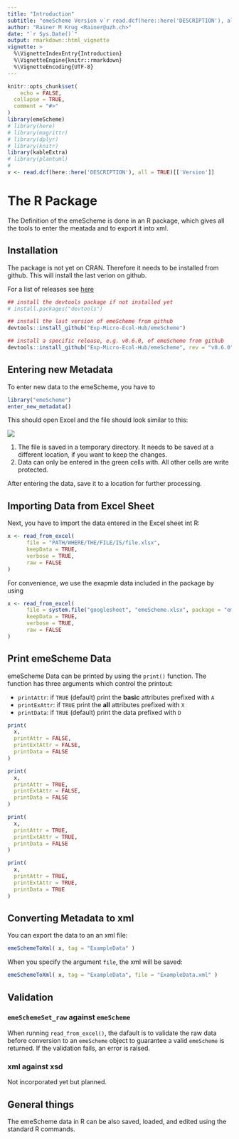 ```yaml
---
title: "Introduction"
subtitle: "emeScheme Version v`r read.dcf(here::here('DESCRIPTION'), all = TRUE)[['Version']]`"
author: "Rainer M Krug <Rainer@uzh.ch>"
date: "`r Sys.Date()`"
output: rmarkdown::html_vignette
vignette: >
  %\VignetteIndexEntry{Introduction}
  %\VignetteEngine{knitr::rmarkdown}
  %\VignetteEncoding{UTF-8}
---
```


```r
knitr::opts_chunk$set(
	echo = FALSE,
  collapse = TRUE,
  comment = "#>"
)
library(emeScheme)
# library(here)
# library(magrittr)
# library(dplyr)
# library(knitr)
library(kableExtra)
# library(plantuml)
#
v <- read.dcf(here::here('DESCRIPTION'), all = TRUE)[['Version']]
```

# The R Package

The Definition of the emeScheme is done in an R package, which gives all the tools to enter the meatada and to export it into xml.

## Installation

The package is not yet on CRAN. Therefore it needs to be installed from github. This will install the last verion on github. 

For a list of releases see [here](https://github.com/Exp-Micro-Ecol-Hub/emeScheme/releases)

```r
## install the devtools package if not installed yet
# install.packages("devtools")

## install the last version of emeScheme from github
devtools::install_github("Exp-Micro-Ecol-Hub/emeScheme")

## install a specific release, e.g. v0.6.0, of emeScheme from github
devtools::install_github("Exp-Micro-Ecol-Hub/emeScheme", rev = "v0.6.0")
```


## Entering new Metadata

To enter new data to the emeScheme, you have to

```r
library("emeScheme")
enter_new_metadata()
```

This should open Excel and the file should look similar to this:

![](./figs/enter_new_data.png)

1) The file is saved in a temporary directory. It needs to be saved at a different location, if you want to keep the changes. 
2) Data can only be entered in the green cells with. All other cells are write protected.

After entering the data, save it to a location for further processing.

## Importing Data from Excel Sheet

Next, you have to import the data entered in the Excel sheet int R:

```r
x <- read_from_excel(
      file = "PATH/WHERE/THE/FILE/IS/file.xlsx",
      keepData = TRUE,
      verbose = TRUE,
      raw = FALSE 
)
```

For convenience, we use the exapmle data included in the package by using

```r
x <- read_from_excel(
      file = system.file("googlesheet", "emeScheme.xlsx", package = "emeScheme"),
      keepData = TRUE,
      verbose = TRUE,
      raw = FALSE 
)
```

## Print emeScheme Data

emeScheme Data can be printed by using the `print()` function. The function has three arguments which control the printout:

* `printAttr`: if `TRUE` (default) print the **basic** attributes prefixed with `A   `
* `printExAttr`: if `TRUE` print the **all** attributes prefixed with `X   `
* `printData`: if `TRUE` (default) print the data prefixed with `D   `

```r
print(
  x,
  printAttr = FALSE,
  printExtAttr = FALSE,
  printData = FALSE
)
```

```r
print(
  x,
  printAttr = TRUE,
  printExtAttr = FALSE,
  printData = FALSE
)
```

```r
print(
  x,
  printAttr = TRUE,
  printExtAttr = TRUE,
  printData = FALSE
)
```

```r
print(
  x,
  printAttr = TRUE,
  printExtAttr = TRUE,
  printData = TRUE
)
```
## Converting Metadata to xml

You can export the data to an an xml file:

```r
emeSchemeToXml( x, tag = "ExampleData" )
```

When you specify the argument `file`, the xml will be saved:

```r
emeSchemeToXml( x, tag = "ExampleData", file = "ExampleData.xml" )
```


<!-- ## Re-import from xml into R -->

<!-- **<span style="color:red">TODO This needs some more work see issue #5 </span>**  -->

<!-- ```{r example_import_xml, eval = FALSE} -->
<!-- addDataToEmeScheme() %>% -->
<!--   emeSchemeToXml( tag = "Example Data" ) %>% -->
<!--   xmlToEmeScheme() %>% -->
<!--   str() -->
<!-- ``` -->

## Validation
### `emeSchemeSet_raw` against `emeScheme`

When running `read_from_excel()`, the dafault is to validate the raw data before conversion to an `emeScheme` object to guarantee a valid `emeScheme` is returned. If the validation fails, an error is raised.

### xml against xsd

Not incorporated yet but planned.

## General things

The emeScheme data in R can be also saved, loaded, and edited using the standard R commands.


